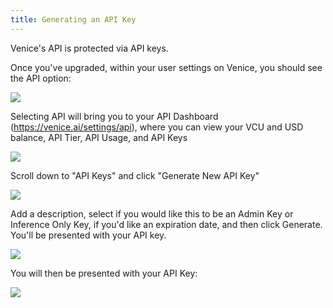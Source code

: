 ```yaml
---
title: Generating an API Key
---
```


Venice's API is protected via API keys.

Once you've upgraded, within your user settings on Venice, you should see the API option:

![](/images/api-keys/api-key-1.png)

Selecting API will bring you to your API Dashboard (https://venice.ai/settings/api), where you can view your VCU and USD balance, API Tier, API Usage, and API Keys

![](/images/api-keys/api-key-2.png)

Scroll down to "API Keys" and click "Generate New API Key"

![](/images/api-keys/api-key-3.png)

Add a description, select if you would like this to be an Admin Key or Inference Only Key, if you'd like an expiration date, and then click Generate. You'll be presented with your API key.

![](/images/api-keys/api-key-4.png)

You will then be presented with your API Key:

![](/images/api-keys/api-key-5.png)

<Warning />

<BetaCallout />